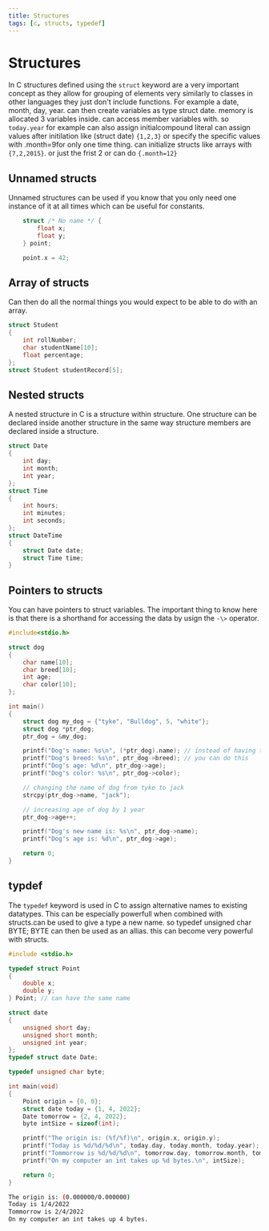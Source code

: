 ```yaml
---
title: Structures
tags: [c, structs, typedef]
---
```


# Structures

In C structures defined using the `struct` keyword are a very important concept as they allow for grouping of elements very similarly to classes in other languages they just don't include functions. For example a date, month, day, year. can then create variables as type struct date. memory is allocated 3 variables inside. can access member variables with. so `today.year` for example can also assign initialcompound literal can assign values after initilation like (struct date) `{1,2,3}` or specify the specific values with .month=9for only one time thing. can initialize structs like arrays with `{7,2,2015}`. or just the frist 2 or can do `{.month=12}`

## Unnamed structs

Unnamed structures can be used if you know that you only need one instance of it at all times which can be useful for constants.

```c
    struct /* No name */ {
        float x;
        float y;
    } point;

    point.x = 42;
```

## Array of structs

Can then do all the normal things you would expect to be able to do with an array.

```c
struct Student
{
    int rollNumber;
    char studentName[10];
    float percentage;
};
struct Student studentRecord[5];
```

## Nested structs

A nested structure in C is a structure within structure. One structure can be declared inside another structure in the same way structure members are declared inside a structure.

```c
struct Date
{
    int day;
    int month;
    int year;
};
struct Time
{
    int hours;
    int minutes;
    int seconds;
};
struct DateTime
{
    struct Date date;
    struct Time time;
}
```

## Pointers to structs

You can have pointers to struct variables. The important thing to know here is that there is a shorthand for accessing the data by usign the `-\>` operator.

```c
#include<stdio.h>

struct dog
{
    char name[10];
    char breed[10];
    int age;
    char color[10];
};

int main()
{
    struct dog my_dog = {"tyke", "Bulldog", 5, "white"};
    struct dog *ptr_dog;
    ptr_dog = &my_dog;

    printf("Dog's name: %s\n", (*ptr_dog).name); // instead of having to do this
    printf("Dog's breed: %s\n", ptr_dog->breed); // you can do this
    printf("Dog's age: %d\n", ptr_dog->age);
    printf("Dog's color: %s\n", ptr_dog->color);

    // changing the name of dog from tyke to jack
    strcpy(ptr_dog->name, "jack");

    // increasing age of dog by 1 year
    ptr_dog->age++;

    printf("Dog's new name is: %s\n", ptr_dog->name);
    printf("Dog's age is: %d\n", ptr_dog->age);

    return 0;
}
```

## typdef

The `typedef` keyword is used in C to assign alternative names to existing datatypes. This can be especially powerfull when combined with structs.can be used to give a type a new name. so typedef unsigned char BYTE; BYTE can then be used as an allias. this can become very powerful with structs.

```c
#include <stdio.h>

typedef struct Point
{
    double x;
    double y;
} Point; // can have the same name

struct date
{
    unsigned short day;
    unsigned short month;
    unsigned int year;
};
typedef struct date Date;

typedef unsigned char byte;

int main(void)
{
    Point origin = {0, 0};
    struct date today = {1, 4, 2022};
    Date tomorrow = {2, 4, 2022};
    byte intSize = sizeof(int);

    printf("The origin is: (%f/%f)\n", origin.x, origin.y);
    printf("Today is %d/%d/%d\n", today.day, today.month, today.year);
    printf("Tommorrow is %d/%d/%d\n", tomorrow.day, tomorrow.month, tomorrow.year);
    printf("On my computer an int takes up %d bytes.\n", intSize);

    return 0;
}
```

```bash filename="output"
The origin is: (0.000000/0.000000)
Today is 1/4/2022
Tommorrow is 2/4/2022
On my computer an int takes up 4 bytes.
```
